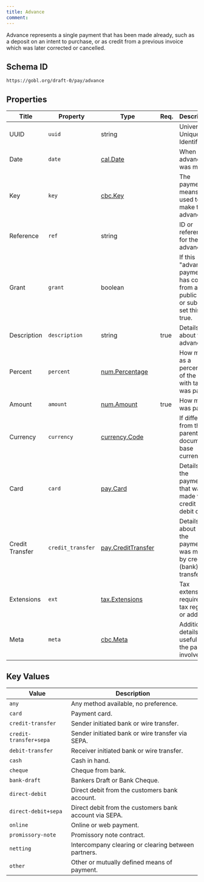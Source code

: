 ```yaml
---
title: Advance
comment: 
---
```


Advance represents a single payment that has been made already, such as a deposit on an intent to purchase, or as credit from a previous invoice which was later corrected or cancelled.

## Schema ID

`https://gobl.org/draft-0/pay/advance`

## Properties

| Title           | Property          | Type                                               | Req. | Description                                                                          |
|-----------------|-------------------|----------------------------------------------------|------|--------------------------------------------------------------------------------------|
| UUID            | `uuid`            | string                                             |      | Universally Unique Identifier.                                                       |
| Date            | `date`            | [cal.Date](/draft-0/cal/date)                      |      | When the advance was made.                                                           |
| Key             | `key`             | [cbc.Key](/draft-0/cbc/key)                        |      | The payment means used to make the advance.                                          |
| Reference       | `ref`             | string                                             |      | ID or reference for the advance.                                                     |
| Grant           | `grant`           | boolean                                            |      | If this "advance" payment has come from a public grant or subsidy, set this to true. |
| Description     | `description`     | string                                             | true | Details about the advance.                                                           |
| Percent         | `percent`         | [num.Percentage](/draft-0/num/percentage)          |      | How much as a percentage of the total with tax was paid                              |
| Amount          | `amount`          | [num.Amount](/draft-0/num/amount)                  | true | How much was paid.                                                                   |
| Currency        | `currency`        | [currency.Code](/draft-0/currency/code)            |      | If different from the parent document's base currency.                               |
| Card            | `card`            | [pay.Card](/draft-0/pay/card)                      |      | Details of the payment that was made via a credit or debit card.                     |
| Credit Transfer | `credit_transfer` | [pay.CreditTransfer](/draft-0/pay/credit_transfer) |      | Details about how the payment was made by credit (bank) transfer.                    |
| Extensions      | `ext`             | [tax.Extensions](/draft-0/tax/extensions)          |      | Tax extensions required by tax regimes or addons.                                    |
| Meta            | `meta`            | [cbc.Meta](/draft-0/cbc/meta)                      |      | Additional details useful for the parties involved.                                  |

## Key Values

| Value                  | Description                                            |
|------------------------|--------------------------------------------------------|
| `any`                  | Any method available, no preference.                   |
| `card`                 | Payment card.                                          |
| `credit-transfer`      | Sender initiated bank or wire transfer.                |
| `credit-transfer+sepa` | Sender initiated bank or wire transfer via SEPA.       |
| `debit-transfer`       | Receiver initiated bank or wire transfer.              |
| `cash`                 | Cash in hand.                                          |
| `cheque`               | Cheque from bank.                                      |
| `bank-draft`           | Bankers Draft or Bank Cheque.                          |
| `direct-debit`         | Direct debit from the customers bank account.          |
| `direct-debit+sepa`    | Direct debit from the customers bank account via SEPA. |
| `online`               | Online or web payment.                                 |
| `promissory-note`      | Promissory note contract.                              |
| `netting`              | Intercompany clearing or clearing between partners.    |
| `other`                | Other or mutually defined means of payment.            |

